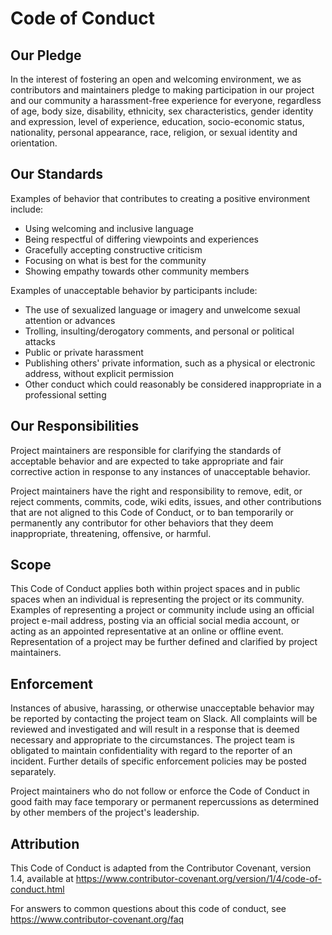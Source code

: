 # Code of Conduct

## Our Pledge

In the interest of fostering an open and welcoming environment, we as
contributors and maintainers pledge to making participation in our
project and our community a harassment-free experience for everyone,
regardless of age, body size, disability, ethnicity, sex
characteristics, gender identity and expression, level of experience,
education, socio-economic status, nationality, personal appearance,
race, religion, or sexual identity and orientation.

## Our Standards

Examples of behavior that contributes to creating a positive environment
include:

- Using welcoming and inclusive language
- Being respectful of differing viewpoints and experiences
- Gracefully accepting constructive criticism
- Focusing on what is best for the community
- Showing empathy towards other community members

Examples of unacceptable behavior by participants include:

- The use of sexualized language or imagery and unwelcome sexual
  attention or advances
- Trolling, insulting/derogatory comments, and personal or political
  attacks
- Public or private harassment
- Publishing others' private information, such as a physical or
  electronic address, without explicit permission
- Other conduct which could reasonably be considered inappropriate in
  a professional setting

## Our Responsibilities

Project maintainers are responsible for clarifying the standards of
acceptable behavior and are expected to take appropriate and fair
corrective action in response to any instances of unacceptable behavior.

Project maintainers have the right and responsibility to remove, edit,
or reject comments, commits, code, wiki edits, issues, and other
contributions that are not aligned to this Code of Conduct, or to ban
temporarily or permanently any contributor for other behaviors that they
deem inappropriate, threatening, offensive, or harmful.

## Scope

This Code of Conduct applies both within project spaces and in public
spaces when an individual is representing the project or its community.
Examples of representing a project or community include using an
official project e-mail address, posting via an official social media
account, or acting as an appointed representative at an online or
offline event. Representation of a project may be further defined and
clarified by project maintainers.

## Enforcement

Instances of abusive, harassing, or otherwise unacceptable behavior may
be reported by contacting the project team on Slack. All complaints will
be reviewed and investigated and will result in a response that is
deemed necessary and appropriate to the circumstances. The project team
is obligated to maintain confidentiality with regard to the reporter of
an incident. Further details of specific enforcement policies may be
posted separately.

Project maintainers who do not follow or enforce the Code of Conduct in
good faith may face temporary or permanent repercussions as determined
by other members of the project's leadership.

## Attribution

This Code of Conduct is adapted from the Contributor Covenant, version
1.4, available at
<https://www.contributor-covenant.org/version/1/4/code-of-conduct.html>

For answers to common questions about this code of conduct, see
<https://www.contributor-covenant.org/faq>
